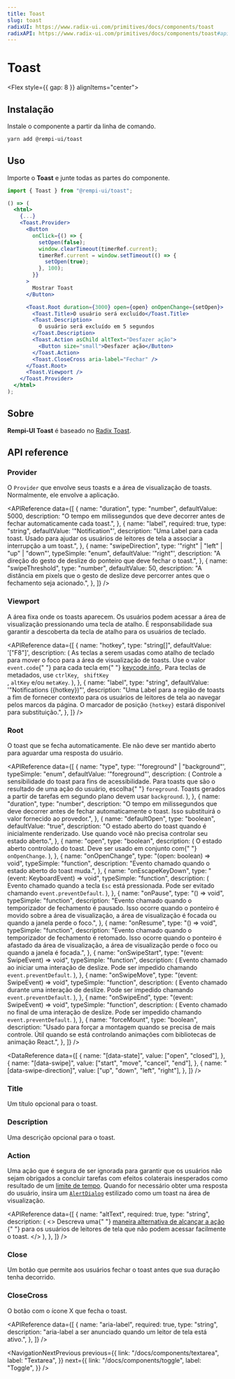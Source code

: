 ```yaml
---
title: Toast
slug: toast
radixUI: https://www.radix-ui.com/primitives/docs/components/toast
radixAPI: https://www.radix-ui.com/primitives/docs/components/toast#api-reference
---
```


# Toast

<Description text="Uma mensagem sucinta que é exibida temporariamente." />

<Flex style={{ gap: 8 }} alignItems="center">
  <RadixUI href="https://www.radix-ui.com/primitives/docs/components/toast" />
  <RadixAPI href="https://www.radix-ui.com/primitives/docs/components/toast#api-reference" />
  <SelectVersion />
</Flex>

<PreviewComponent name="toast" />

## Instalação

Instale o componente a partir da linha de comando.

```bash
yarn add @rempi-ui/toast
```

## Uso

Importe o <strong>Toast</strong> e junte todas as partes do componente.

```jsx
import { Toast } from "@rempi-ui/toast";

() => (
  <html>
    {...}
    <Toast.Provider>
      <Button
        onClick={() => {
          setOpen(false);
          window.clearTimeout(timerRef.current);
          timerRef.current = window.setTimeout(() => {
            setOpen(true);
          }, 100);
        }}
      >
        Mostrar Toast
      </Button>

      <Toast.Root duration={3000} open={open} onOpenChange={setOpen}>
        <Toast.Title>O usuário será excluído</Toast.Title>
        <Toast.Description>
          O usuário será excluído em 5 segundos
        </Toast.Description>
        <Toast.Action asChild altText="Desfazer ação">
          <Button size="small">Desfazer ação</Button>
        </Toast.Action>
        <Toast.CloseCross aria-label="Fechar" />
      </Toast.Root>
      <Toast.Viewport />
    </Toast.Provider>
  </html>
);
```

## Sobre

<strong>Rempi-UI Toast</strong> é baseado no [Radix Toast](https://www.radix-ui.com/primitives/docs/components/toast).

## API reference

### Provider

O `Provider` que envolve seus toasts e a área de visualização de toasts. Normalmente, ele envolve a aplicação.

<MoreInfo
  componentName="Radix Toast Provider"
  componentLink="https://www.radix-ui.com/primitives/docs/components/toast#portal"
/>

<APIReference
  data={[
    {
      name: "duration",
      type: "number",
      defaultValue: 5000,
      description:
        "O tempo em milissegundos que deve decorrer antes de fechar automaticamente cada toast.",
    },
    {
      name: "label",
      required: true,
      type: "string",
      defaultValue: '"Notification"',
      description:
        "Uma Label para cada toast. Usado para ajudar os usuários de leitores de tela a associar a interrupção a um toast.",
    },
    {
      name: "swipeDirection",
      type: '"right" | "left" | "up" | "down"',
      typeSimple: "enum",
      defaultValue: '"right"',
      description:
        "A direção do gesto de deslize do ponteiro que deve fechar o toast.",
    },
    {
      name: "swipeThreshold",
      type: "number",
      defaultValue: 50,
      description:
        "A distância em pixels que o gesto de deslize deve percorrer antes que o fechamento seja acionado.",
    },
  ]}
/>

### Viewport

A área fixa onde os toasts aparecem. Os usuários podem acessar a área de visualização pressionando uma tecla de atalho. É responsabilidade sua garantir a descoberta da tecla de atalho para os usuários de teclado.

<MoreInfo
  componentName="Radix Toast Viewport"
  componentLink="https://www.radix-ui.com/primitives/docs/components/toast#viewport"
/>

<APIReference
  data={[
    {
      name: "hotkey",
      type: "string[]",
      defaultValue: '["F8"]',
      description: (
        <span>
          As teclas a serem usadas como atalho de teclado para mover o foco para
          a área de visualização de toasts. Use o valor <code>event.code</code>{" "}
          para cada tecla em{" "}
          <a href="https://keycode.info/" target="_blank">
            keycode.info
          </a>
          . Para teclas de metadados, use <code>ctrlKey</code>, <code>
            shiftKey
          </code>, <code>altKey</code> e/ou <code>metaKey</code>.
        </span>
      ),
    },
    {
      name: "label",
      type: "string",
      defaultValue: '"Notifications ({hotkey})"',
      description:
        "Uma Label para a região de toasts a fim de fornecer contexto para os usuários de leitores de tela ao navegar pelos marcos da página. O marcador de posição `{hotkey}` estará disponível para substituição.",
    },
  ]}
/>

### Root

O toast que se fecha automaticamente. Ele não deve ser mantido aberto para aguardar uma resposta do usuário.

<MoreInfo
  componentName="Radix Toast Root"
  componentLink="https://www.radix-ui.com/primitives/docs/components/toast#root"
/>

<APIReference
  data={[
    {
      name: "type",
      type: '"foreground" | "background"',
      typeSimple: "enum",
      defaultValue: '"foreground"',
      description: (
        <span>
          Controle a sensibilidade do toast para fins de acessibilidade. Para
          toasts que são o resultado de uma ação do usuário, escolha{" "}
          <code>foreground</code>. Toasts gerados a partir de tarefas em segundo
          plano devem usar <code>background</code>.
        </span>
      ),
    },
    {
      name: "duration",
      type: "number",
      description:
        "O tempo em milissegundos que deve decorrer antes de fechar automaticamente o toast. Isso substituirá o valor fornecido ao provedor.",
    },
    {
      name: "defaultOpen",
      type: "boolean",
      defaultValue: "true",
      description:
        "O estado aberto do toast quando é inicialmente renderizado. Use quando você não precisa controlar seu estado aberto.",
    },
    {
      name: "open",
      type: "boolean",
      description: (
        <span>
          O estado aberto controlado do toast. Deve ser usado em conjunto com{" "}
          <code>onOpenChange</code>.
        </span>
      ),
    },
    {
      name: "onOpenChange",
      type: "(open: boolean) => void",
      typeSimple: "function",
      description: "Evento chamado quando o estado aberto do toast muda.",
    },
    {
      name: "onEscapeKeyDown",
      type: "(event: KeyboardEvent) => void",
      typeSimple: "function",
      description: (
        <span>
          Evento chamado quando a tecla <code>Esc</code> está pressionada. Pode
          ser evitado chamando <code>event.preventDefault</code>.
        </span>
      ),
    },
    {
      name: "onPause",
      type: "() => void",
      typeSimple: "function",
      description:
        "Evento chamado quando o temporizador de fechamento é pausado. Isso ocorre quando o ponteiro é movido sobre a área de visualização, a área de visualização é focada ou quando a janela perde o foco.",
    },
    {
      name: "onResume",
      type: "() => void",
      typeSimple: "function",
      description:
        "Evento chamado quando o temporizador de fechamento é retomado. Isso ocorre quando o ponteiro é afastado da área de visualização, a área de visualização perde o foco ou quando a janela é focada.",
    },
    {
      name: "onSwipeStart",
      type: "(event: SwipeEvent) => void",
      typeSimple: "function",
      description: (
        <span>
          Evento chamado ao iniciar uma interação de deslize. Pode ser impedido
          chamando <code>event.preventDefault</code>.
        </span>
      ),
    },
    {
      name: "onSwipeMove",
      type: "(event: SwipeEvent) => void",
      typeSimple: "function",
      description: (
        <span>
          Evento chamado durante uma interação de deslize. Pode ser impedido
          chamando <code>event.preventDefault</code>.
        </span>
      ),
    },
    {
      name: "onSwipeEnd",
      type: "(event: SwipeEvent) => void",
      typeSimple: "function",
      description: (
        <span>
          Evento chamado no final de uma interação de deslize. Pode ser impedido
          chamando <code>event.preventDefault</code>.
        </span>
      ),
    },
    {
      name: "forceMount",
      type: "boolean",
      description:
        "Usado para forçar a montagem quando se precisa de mais controle. Útil quando se está controlando animações com bibliotecas de animação React.",
    },
  ]}
/>

<DataReference
  data={[
    {
      name: "[data-state]",
      value: ["open", "closed"],
    },
    {
      name: "[data-swipe]",
      value: ["start", "move", "cancel", "end"],
    },
    {
      name: "[data-swipe-direction]",
      value: ["up", "down", "left", "right"],
    },
  ]}
/>

### Title

Um título opcional para o toast.

<MoreInfo
  componentName="Radix Toast Title"
  componentLink="https://www.radix-ui.com/primitives/docs/components/toast#title"
/>

### Description

Uma descrição opcional para o toast.

<MoreInfo
  componentName="Radix Toast Description"
  componentLink="https://www.radix-ui.com/primitives/docs/components/toast#description"
/>

### Action

Uma ação que é segura de ser ignorada para garantir que os usuários não sejam obrigados a concluir tarefas com efeitos colaterais inesperados como resultado de um [limite de tempo](https://www.w3.org/TR/UNDERSTANDING-WCAG20/time-limits-required-behaviors.html).
Quando for necessário obter uma resposta do usuário, insira um [`AlertDialog`](/docs/components/alert-dialog) estilizado como um toast na área de visualização.

<MoreInfo
  componentName="Radix Toast Action"
  componentLink="https://www.radix-ui.com/primitives/docs/components/toast#action"
/>

<APIReference
  data={[
    {
      name: "altText",
      required: true,
      type: "string",
      description: (
        <>
          Descreva uma{" "}
          <a href="https://www.radix-ui.com/primitives/docs/components/toast#alternative-action">
            maneira alternativa de alcançar a ação
          </a>{" "}
          para os usuários de leitores de tela que não podem acessar facilmente
          o toast.
        </>
      ),
    },
  ]}
/>

### Close

Um botão que permite aos usuários fechar o toast antes que sua duração tenha decorrido.

<MoreInfo
  componentName="Radix Toast Close"
  componentLink="https://www.radix-ui.com/primitives/docs/components/toast#close"
/>

### CloseCross

O botão com o ícone X que fecha o toast.

<APIReference
  data={[
    {
      name: "aria-label",
      required: true,
      type: "string",
      description:
        "aria-label a ser anunciado quando um leitor de tela está ativo.",
    },
  ]}
/>

<NavigationNextPrevious
  previous={{
    link: "/docs/components/textarea",
    label: "Textarea",
  }}
  next={{
    link: "/docs/components/toggle",
    label: "Toggle",
  }}
/>

<EditThisPage url="components/pt-BR/toast/1.0.0.mdx" />